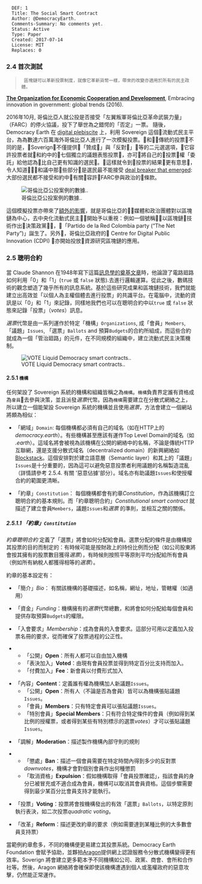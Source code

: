 <pre>
  DEF: 1
  Title: The Social Smart Contract
  Author: @DemocracyEarth.
  Comments-Summary: No comments yet.
  Status: Active
  Type: Paper
  Created: 2017-07-14
  License: MIT
  Replaces: 0
</pre>

=== 2.4 首次測試 ===

<blockquote>
  區塊鏈可以革新投票制度，就像它革新貨幣一樣，帶來的改變亦適用於所有的民主政體。
</blockquote>
[https://www.oecd.org/gov/innovative-government/embracing-innovation-in-government-colombia.pdf '''The Organization for Economic Cooperation and Development'''], Embracing innovation in government: global trends (2016).

2016年10月, 哥倫比亞人就公投是否接受「左翼叛軍哥倫比亞革命武裝力量」（FARC）的停火協議，投下了舉世為之錯愕的「否定」一票。 隨後，Democracy Earth 在 [http://plebiscitodigital.co/ digital plebiscite] 上，利用 Sovereign 這個流動式民主平台，為為數達六百萬海外哥倫比亞人進行了一次模擬投票。和傳統的投票不同的是，Soverign不僅提供「贊成」與「反對」等的二元選選項，它容許投票者就和約中的七個獨立的議題表態投票，亦可將自己的投票權「委託」給他認為比自己更有知識的選民。這樣就令到投票的結果更有意思，令人知道和議中那些部分是選民最不能接受 [https://words.democracy.earth/a-digital-referendum-for-colombias-diaspora-aeef071ec014 deal breaker that emerged]: 大部份選民都不接受和約中有關容許FARC參與政治的條款。

[[File:/images/colombia-use-case.png|哥倫比亞公投案例的數據..]]

這個模擬投票亦帶來了[https://www.oecd.org/gov/innovative-government/embracing-innovation-in-government-colombia.pdf 額外的影響]，就是哥倫比亞的媒體和政治團體對以區塊鏈為中心，去中央化流動式民主開始予以重視：例如一個號稱以區塊鏈技術作出決策政黨，「Partido de la Red Colombia party (“The Net Party”)」誕生了。另外，哥倫比亞政府的 Centre for Digital Public Innovation (CDPI) 亦開始投放資源研究區塊鏈的應用。

===2.5 聰明合約 ===

當 Claude Shannon 在1948年寫下這篇[http://math.harvard.edu/~ctm/home/text/others/shannon/entropy/entropy.pdf 訊息學的奠基文章]時，他論證了電路廻路如何利用「0」和「1」(<code>true</code> 或 <code>false</code> 狀態).去進行邏輯運算。從此之後，數碼技術的觀念塑造了幾乎所有的訊息系統。基於這些研究成果和區塊鏈技術，我們就能建立出高效並「以個人為主權個體去進行投票」的共識平台。在電腦中，流動的資訊是以「0」和「1」來記錄，同樣地我們也可以在聰明合約中以<code>true</code> 或 <code>false</code> 狀態來記錄「投票」（''votes''）訊息。

''選票''代幣是由一系列運作於特定「機構」<code>Organizations</code>, 成「會員」<code>Members</code>, 「議題」<code>Issues</code>, 「選票」<code>Ballots</code> and 預算<code>Budgets</code>的合約所組成，而這些合約就成為一個「管治廻路」的元件，在不同規模的組織中，建立流動式民主決策機制。

[[File:/images/vote-liquid-democracy-smart-contracts.png|VOTE Liquid Democracy smart contracts..]]

====2.5.1 <code>機構</code>====

任何架設了 Sovereign 系統的機構和組織皆稱之為<code>機構</code>。<code>機構</code>負責界定誰有資格成為<code>會員</code>去參與決策，並且派發''選票''代幣。因為<code>機構</code>需要建立在分散式網絡之上，所以建立一個能架設 Sovereign 系統的機構並且使用''選票''，方法會建立一個網站將頗為相似：

* 「網域」<code>Domain</code>: 每個機構都必須有自己的域名（如在HTTP上的''democracy.earth''）。有些機構甚至應該有運作Top Level Domain的域名（如 ''.earth''）。這域名將會被視為該機構在公開的網絡中的名稱，不論是傳統HTTP互聯網，還是支援分散式域名（decentralized domain）的新興網絡如[https://blockstack.org Blockstack]。這個安排對於建立語意層（Semantic layer）和其上的「議題」<code>Issues</code>是十分重要的，因為這可以避免惡意投票者利用議題的名稱製造混亂（詳情請參考 2.5.4. 有關 '惡意佔據'部分）。域名亦有助議題<code>Issues</code>和使授權合約的範圍更清𥇦。

* 「約章」<code>Constitution</code>： 每個機構都會有約章''Constitution''，作為該機構訂立聰明合約的基本規則。而「約章聰明合約」''Constitutional smart contract'' 就描述了建立會員<code>Members</code>，議題<code>Issues</code>和''選票'' 的準則，並相互之關的關係。

=====2.5.1.1 「約章」<code>Constitution</code>=====

''約章聰明合約'' 定義了「選票」將會如何分配給會員。選票分配的條件是由機構按其投票的目的而制定的：有時候可能是按財政上的持份比例而分配（如公司股東將會按其擁有的股票數目獲得''選票''），有時候則按照平等原則平均分配給所有會員（例如所有納稅人都獲得相等的''選票''）。

約章的基本設定有：

* 「簡介」''Bio''： 有關該機構的基礎描述，如名稱，網址，地址，管轄權（如適用）

* 「資金」''Funding''：機構擁有的''選票''代幣總數，和將會如何分配給每個會員和提供存取預算<code>Budgets</code>的權限。

* 「入會要求」''Membership''：成為會員的入會要求。這部分可用以定義加入投票名冊的要求，從而確保了投票過程的公正性。

** 「公開」'''Open'''：所有人都可以自由加入機構
** 「表決加入」'''Voted'''：由現有會員投票並得到特定百分比支持而加入。
** 「付費加入」'''Fee'''：新會員以付費形式加入

* 「內容」'''Content'''：定義誰有權為機構加人新議題<code>Issues</code>。
** 「公開」'''Open'''：所有人（不論是否為會員）皆可以為機構張貼議題<code>Issues</code>。
** 「會員」'''Members'''：只有特定會員可以張貼議題<code>Issues</code>。
** 「特別會員」'''Special Members'''：只有符合特定條件的會員（例如得到某比例的授權票，或者得到某些有特別標示的選票''votes''）才可以張貼議題<code>Issues</code>。


* 「調解」'''Moderation'''：描述製作機構內部守則的規則

** 「懲處」'''Ban'''：描述一個會員需要在特定時間內得到多少的反對票''downvotes''，機構才會對個別會員作出何種懲罰
** 「取消資格」'''Expulsion'''：假如機構取得「會員投票確認」，指該會員的身分已被冒充或不適合成為會員，機構可以取消其會員資格。這個步驟需要得到最少某百分比會員支持才能執行。

* 「投票」'''Voting'''：投票將會按機構發出的有效「選票」<code>Ballots</code>，以特定原則執行表決，如二次投票''quadratic voting''。

* 「改革」'''Reform'''：描述更改約章的要求（例如需要達到某種比例的大多數會員支持票）

當範例約章愈多，不同的機構便更易建立其投票系統。Democracy Earth Foundation 會賦予協助，並夥拍[https://aragon.one/ Aragon]提供網上認證服務令分散式機構變得更有效率。Soverign 將會建立更多範本予不同機構如公司、政黨、商會、會所和合作社等。然後，Aragon 網絡將會確保即使該機構遭遇到個人或濫權政府的惡意攻擊，仍然能正常運作。









